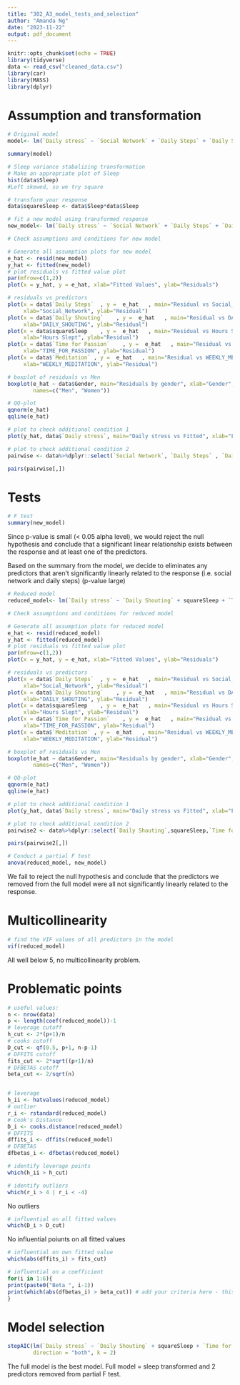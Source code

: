 ```yaml
---
title: "302_A3_model_tests_and_selection"
author: "Amanda Ng"
date: "2023-11-22"
output: pdf_document
---
```


```r
knitr::opts_chunk$set(echo = TRUE)
library(tidyverse)
data <- read_csv("cleaned_data.csv")
library(car)
library(MASS)
library(dplyr) 
```

# Assumption and transformation
```r
# Original model
model<- lm(`Daily stress` ~ `Social Network` + `Daily Steps` + `Daily Shouting` + `Sleep` + `Time for Passion` + `Meditation` + `Gender`, data)

summary(model)
```

```r
# Sleep variance stabalizing transformation
# Make an appropriate plot of Sleep
hist(data$Sleep)
#Left skewed, so we try square
```

```r
# transform your response
data$squareSleep <- data$Sleep*data$Sleep

# fit a new model using transformed response
new_model<- lm(`Daily stress` ~ `Social Network` + `Daily Steps` + `Daily Shouting` + squareSleep + `Time for Passion` + `Meditation` + `Gender`, data)
```

```r
# Check assumptions and conditions for new model

# Generate all assumption plots for new model
e_hat <- resid(new_model)
y_hat <- fitted(new_model)
# plot residuals vs fitted value plot
par(mfrow=c(1,2))
plot(x = y_hat, y = e_hat, xlab="Fitted Values", ylab="Residuals")

# residuals vs predictors
plot(x = data$`Daily Steps`  , y =  e_hat   , main="Residual vs Social_Network",
     xlab="Social_Network", ylab="Residual")
plot(x = data$`Daily Shouting`    , y =  e_hat   , main="Residual vs DAILY_SHOUTING",
     xlab="DAILY_SHOUTING", ylab="Residual")
plot(x = data$squareSleep    , y =  e_hat   , main="Residual vs Hours Slept",
     xlab="Hours Slept", ylab="Residual")
plot(x = data$`Time for Passion`    , y =  e_hat   , main="Residual vs TIME_FOR_PASSION ",
     xlab="TIME_FOR_PASSION", ylab="Residual")
plot(x = data$`Meditation` , y =  e_hat   , main="Residual vs WEEKLY_MEDITATION ",
     xlab="WEEKLY_MEDITATION", ylab="Residual")

# boxplot of residuals vs Men
boxplot(e_hat ~ data$Gender, main="Residuals by gender", xlab="Gender", ylab="Residuals",
        names=c("Men", "Women"))

# QQ-plot
qqnorm(e_hat)
qqline(e_hat)

# plot to check additional condition 1
plot(y_hat, data$`Daily stress`, main="Daily stress vs Fitted", xlab="Fitted", ylab="Daily stress")

# plot to check additional condition 2
pairwise <- data%>%dplyr::select(`Social Network`, `Daily Steps` , `Daily Shouting`,squareSleep,`Time for Passion`,`Meditation`,`Gender`)

pairs(pairwise[,])
```


# Tests

```r
# F test
summary(new_model)
```

Since p-value is small (< 0.05 alpha level), we would reject the null hypothesis and conclude that a significant linear relationship exists between the response and at least one of the predictors.

Based on the summary from the model, we decide to eliminates any predictors that aren’t significantly linearly related to the response (i.e. social network and daily steps) (p-value large)

```r
# Reduced model
reduced_model<- lm(`Daily stress` ~ `Daily Shouting` + squareSleep + `Time for Passion` + `Meditation` + `Gender`, data)
```

```r
# Check assumptions and conditions for reduced model

# Generate all assumption plots for reduced model
e_hat <- resid(reduced_model)
y_hat <- fitted(reduced_model)
# plot residuals vs fitted value plot
par(mfrow=c(1,2))
plot(x = y_hat, y = e_hat, xlab="Fitted Values", ylab="Residuals")

# residuals vs predictors
plot(x = data$`Daily Steps`  , y =  e_hat   , main="Residual vs Social_Network",
     xlab="Social_Network", ylab="Residual")
plot(x = data$`Daily Shouting`    , y =  e_hat   , main="Residual vs DAILY_SHOUTING",
     xlab="DAILY_SHOUTING", ylab="Residual")
plot(x = data$squareSleep    , y =  e_hat   , main="Residual vs Hours Slept",
     xlab="Hours Slept", ylab="Residual")
plot(x = data$`Time for Passion`    , y =  e_hat   , main="Residual vs TIME_FOR_PASSION ",
     xlab="TIME_FOR_PASSION", ylab="Residual")
plot(x = data$`Meditation` , y =  e_hat   , main="Residual vs WEEKLY_MEDITATION ",
     xlab="WEEKLY_MEDITATION", ylab="Residual")

# boxplot of residuals vs Men
boxplot(e_hat ~ data$Gender, main="Residuals by gender", xlab="Gender", ylab="Residuals",
        names=c("Men", "Women"))

# QQ-plot
qqnorm(e_hat)
qqline(e_hat)

# plot to check additional condition 1
plot(y_hat, data$`Daily stress`, main="Daily stress vs Fitted", xlab="Fitted", ylab="Daily stress")

# plot to check additional condition 2
pairwise2 <- data%>%dplyr::select(`Daily Shouting`,squareSleep,`Time for Passion`,`Meditation`,`Gender`)

pairs(pairwise2[,])
```

```r
# Conduct a partial F test
anova(reduced_model, new_model)
```

We fail to reject the null hypothesis and conclude that the predictors we removed from the full model were
all not significantly linearly related to the response.


# Multicollinearity
```r
# find the VIF values of all predictors in the model
vif(reduced_model)
```
All well below 5, no multicollinearity problem.

# Problematic points
```r
# useful values:
n <- nrow(data)
p <- length(coef(reduced_model))-1
# leverage cutoff
h_cut <- 2*(p+1)/n
# cooks cutoff
D_cut <- qf(0.5, p+1, n-p-1)
# DFFITS cutoff
fits_cut <- 2*sqrt((p+1)/n)
# DFBETAS cutoff
beta_cut <- 2/sqrt(n)


# leverage
h_ii <- hatvalues(reduced_model)
# outlier
r_i <- rstandard(reduced_model)
# Cook's Distance
D_i <- cooks.distance(reduced_model)
# DFFITS
dffits_i <- dffits(reduced_model)
# DFBETAS
dfbetas_i <- dfbetas(reduced_model)
```

```r
# identify leverage points
which(h_ii > h_cut)
```

```r
# identify outliers
which(r_i > 4 | r_i < -4)
```
No outliers


```r
# influential on all fitted values
which(D_i > D_cut)
```
No influential poiunts on all fitted values


```r
# influential on own fitted value
which(abs(dffits_i) > fits_cut)
```

```r
# influential on a coefficient
for(i in 1:6){
print(paste0("Beta ", i-1))
print(which(abs(dfbetas_i) > beta_cut)) # add your criteria here - this checks all betas in a loop
}
```

# Model selection
```r
stepAIC(lm(`Daily stress` ~ `Daily Shouting` + squareSleep + `Time for Passion` + `Meditation` + `Gender`, data),
        direction = "both", k = 2)
```
The full model is the best model.
Full model = sleep transformed and 2 predictors removed from partial F test.